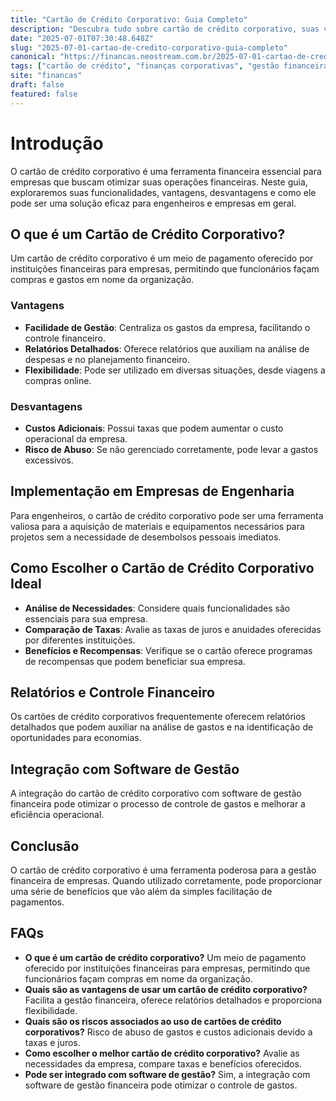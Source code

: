 ```yaml
---
title: "Cartão de Crédito Corporativo: Guia Completo"
description: "Descubra tudo sobre cartão de crédito corporativo, suas vantagens, desvantagens e como ele pode beneficiar empresas e engenheiros."
date: "2025-07-01T07:30:48.648Z"
slug: "2025-07-01-cartao-de-credito-corporativo-guia-completo"
canonical: "https://financas.neostream.com.br/2025-07-01-cartao-de-credito-corporativo-guia-completo"
tags: ["cartão de crédito", "finanças corporativas", "gestão financeira"]
site: "financas"
draft: false
featured: false
---
```


# Introdução
O cartão de crédito corporativo é uma ferramenta financeira essencial para empresas que buscam otimizar suas operações financeiras. Neste guia, exploraremos suas funcionalidades, vantagens, desvantagens e como ele pode ser uma solução eficaz para engenheiros e empresas em geral.

## O que é um Cartão de Crédito Corporativo?
Um cartão de crédito corporativo é um meio de pagamento oferecido por instituições financeiras para empresas, permitindo que funcionários façam compras e gastos em nome da organização.

### Vantagens
- **Facilidade de Gestão**: Centraliza os gastos da empresa, facilitando o controle financeiro.
- **Relatórios Detalhados**: Oferece relatórios que auxiliam na análise de despesas e no planejamento financeiro.
- **Flexibilidade**: Pode ser utilizado em diversas situações, desde viagens a compras online.

### Desvantagens
- **Custos Adicionais**: Possui taxas que podem aumentar o custo operacional da empresa.
- **Risco de Abuso**: Se não gerenciado corretamente, pode levar a gastos excessivos.

## Implementação em Empresas de Engenharia
Para engenheiros, o cartão de crédito corporativo pode ser uma ferramenta valiosa para a aquisição de materiais e equipamentos necessários para projetos sem a necessidade de desembolsos pessoais imediatos.

## Como Escolher o Cartão de Crédito Corporativo Ideal
- **Análise de Necessidades**: Considere quais funcionalidades são essenciais para sua empresa.
- **Comparação de Taxas**: Avalie as taxas de juros e anuidades oferecidas por diferentes instituições.
- **Benefícios e Recompensas**: Verifique se o cartão oferece programas de recompensas que podem beneficiar sua empresa.

## Relatórios e Controle Financeiro
Os cartões de crédito corporativos frequentemente oferecem relatórios detalhados que podem auxiliar na análise de gastos e na identificação de oportunidades para economias.

## Integração com Software de Gestão
A integração do cartão de crédito corporativo com software de gestão financeira pode otimizar o processo de controle de gastos e melhorar a eficiência operacional.

## Conclusão
O cartão de crédito corporativo é uma ferramenta poderosa para a gestão financeira de empresas. Quando utilizado corretamente, pode proporcionar uma série de benefícios que vão além da simples facilitação de pagamentos.

## FAQs
- **O que é um cartão de crédito corporativo?**
  Um meio de pagamento oferecido por instituições financeiras para empresas, permitindo que funcionários façam compras em nome da organização.
- **Quais são as vantagens de usar um cartão de crédito corporativo?**
  Facilita a gestão financeira, oferece relatórios detalhados e proporciona flexibilidade.
- **Quais são os riscos associados ao uso de cartões de crédito corporativos?**
  Risco de abuso de gastos e custos adicionais devido a taxas e juros.
- **Como escolher o melhor cartão de crédito corporativo?**
  Avalie as necessidades da empresa, compare taxas e benefícios oferecidos.
- **Pode ser integrado com software de gestão?**
  Sim, a integração com software de gestão financeira pode otimizar o controle de gastos.